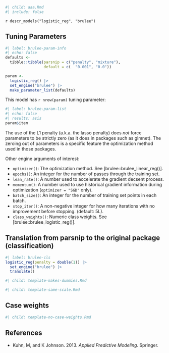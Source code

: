 ```r
#| child: aaa.Rmd
#| include: false
```

`r descr_models("logistic_reg", "brulee")`

## Tuning Parameters

```r
#| label: brulee-param-info
#| echo: false
defaults <- 
  tibble::tibble(parsnip = c("penalty", "mixture"),
                 default = c(  "0.001", "0.0"))

param <-
  logistic_reg() |> 
  set_engine("brulee") |> 
  make_parameter_list(defaults)
```

This model has `r nrow(param)` tuning parameter:

```r
#| label: brulee-param-list
#| echo: false
#| results: asis
param$item
```

The use of the L1 penalty (a.k.a. the lasso penalty) does _not_ force parameters to be strictly zero (as it does in packages such as glmnet). The zeroing out of parameters is a specific feature the optimization method used in those packages.

Other engine arguments of interest: 

 - `optimizer()`: The optimization method. See [brulee::brulee_linear_reg()].
 - `epochs()`: An integer for the number of passes through the training set. 
 - `lean_rate()`: A number used to accelerate the gradient decsent process. 
 - `momentum()`: A number used to use historical gradient information during optimization  (`optimizer = "SGD"` only).
 - `batch_size()`: An integer for the number of training set points in each batch.
 - `stop_iter()`: A non-negative integer for how many iterations with no improvement before stopping. (default: 5L).
 - `class_weights()`: Numeric class weights. See [brulee::brulee_logistic_reg()].


## Translation from parsnip to the original package (classification)

```r
#| label: brulee-cls
logistic_reg(penalty = double(1)) |> 
  set_engine("brulee") |> 
  translate()
```


```r
#| child: template-makes-dummies.Rmd
```

```r
#| child: template-same-scale.Rmd
```

## Case weights

```r
#| child: template-no-case-weights.Rmd
```

## References

 - Kuhn, M, and K Johnson. 2013. _Applied Predictive Modeling_. Springer.
